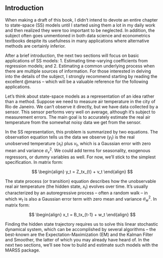 ## Introduction

When making a draft of this book, I didn't intend to devote an entire chapter to state-space (SS) models until I started using them a lot in my daily work and then realized they were too important to be neglected. In addition, the subject often goes unmentioned in both data science and econometrics textbooks despite its usefulness in many applications where alternative methods are certainly inferior.

After a brief introduction, the next two sections will focus on basic applications of SS models: 1. Estimating time-varying coefficients from regression models; and 2. Estimating a common underlying process when there are multiple sources of information. For those interested in delving into the details of the subject, I strongly recommend starting by reading the excellent @marss -- which will be a valuable reference for the following applications.

Let's think about state-space models as a representation of an idea rather than a method. Suppose we need to measure air temperature in the city of Rio de Janeiro. We can't observe it directly, but we have data collected by a sensor. This sensor performs very well on average, although it's subject to measurement errors. The main goal is to accurately estimate the real air temperature from the somewhat noisy data we get from the sensor.

In the SS representation, this problem is summarized by two equations. The observation equation tells us the data we observe ($y_t$) is the real unobserved temperature ($x_t$) plus $v_t$, which is a Gaussian error with zero mean and variance $\sigma^2_v$. We could add terms for seasonality, exogenous regressors, or dummy variables as well. For now, we'll stick to the simplest specification. In matrix form:

$$
\begin{align}
y_t = Z_tx_{t} + v_t 
\end{align}
$$

The state process (or transition) equation describes how the unobservable real air temperature (the hidden state, $x_t$) evolves over time. It's usually characterized by an autoregressive process -- often a random walk -- in which $w_t$ is also a Gaussian error term with zero mean and variance $\sigma^2_w$. In matrix form:

$$
\begin{align}
x_t = B_tx_{t-1} + w_t 
\end{align}
$$

Finding the hidden state trajectory requires us to solve this linear stochastic dynamical system, which can be accomplished by several algorithms -- the best-known are the Expectation-Maximization (EM) and the Kalman Filter and Smoother, the latter of which you may already have heard of. In the next two sections, we'll see how to build and estimate such models with the MARSS package.
